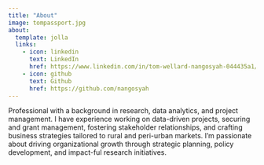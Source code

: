 ```yaml
---
title: "About"
image: tompassport.jpg
about:
  template: jolla
  links:
    - icon: linkedin
      text: LinkedIn
      href: https://www.linkedin.com/in/tom-wellard-nangosyah-044435a1/
    - icon: github
      text: Github
      href: https://github.com/nangosyah
---
```


Professional with a background in research, data analytics, and project management. I have experience working on data-driven projects, securing and grant management, fostering stakeholder relationships, and crafting business strategies tailored to rural and peri-urban markets. I'm passionate about driving organizational growth through strategic planning, policy development, and impact-ful research initiatives.